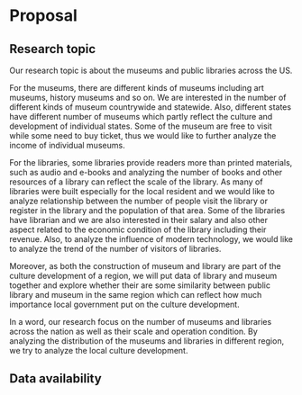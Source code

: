 # Proposal

## Research topic

Our research topic is about the museums and public libraries across the US. 

For the museums, there are different kinds of museums including art museums, history museums and so on. We are interested in the number of different kinds of museum countrywide and statewide. Also, different states have different number of museums which partly reflect the culture and development of individual states. Some of the museum are free to visit while some need to buy ticket, thus we would like to further analyze the income of individual museums.

For the libraries, some libraries provide readers more than printed materials, such as audio and e-books and analyzing the number of books and other resources of a library can reflect the scale of the library. As many of libraries were built especially for the local resident and we would like to analyze relationship between the number of people visit the library or register in the library and the population of that area. Some of the libraries have librarian and we are also interested in their salary and also other aspect related to the economic condition of the library including their revenue. Also, to analyze the influence of modern technology, we would like to analyze the trend of the number of visitors of libraries.

Moreover, as both the construction of museum and library are part of the culture development of a region, we will put data of library and museum together and explore whether their are some similarity between public library and museum in the same region which can reflect how much importance local government put on the culture development.

In a word, our research focus on the number of museums and libraries across the nation as well as their scale and operation condition. By analyzing the distribution of the museums and libraries in different region, we try to analyze the local culture development.

## Data availability


